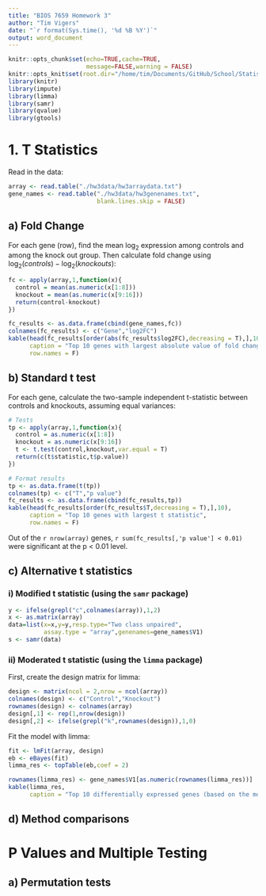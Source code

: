 ```yaml
---
title: "BIOS 7659 Homework 3"
author: "Tim Vigers"
date: "`r format(Sys.time(), '%d %B %Y')`"
output: word_document
---
```


```r
knitr::opts_chunk$set(echo=TRUE,cache=TRUE,
                      message=FALSE,warning = FALSE)
knitr::opts_knit$set(root.dir="/home/tim/Documents/GitHub/School/Statistical Genomics/hw3")
library(knitr)
library(impute)
library(limma)
library(samr)
library(qvalue)
library(gtools)
```

# 1. T Statistics

Read in the data:

```r
array <- read.table("./hw3data/hw3arraydata.txt")
gene_names <- read.table("./hw3data/hw3genenames.txt",
                         blank.lines.skip = FALSE)
```

## a) Fold Change

For each gene (row), find the mean $\log_2$ expression among controls and among the knock out group. Then calculate fold change using $\log_2(controls)-\log_2(knockouts)$:

```r
fc <- apply(array,1,function(x){
  control = mean(as.numeric(x[1:8]))
  knockout = mean(as.numeric(x[9:16]))
  return(control-knockout)
})
```

```r
fc_results <- as.data.frame(cbind(gene_names,fc))
colnames(fc_results) <- c("Gene","log2FC")
kable(head(fc_results[order(abs(fc_results$log2FC),decreasing = T),],10),
      caption = "Top 10 genes with largest absolute value of fold change",
      row.names = F)
```

## b) Standard t test

For each gene, calculate the two-sample independent t-statistic between controls and knockouts, assuming equal variances:

```r
# Tests
tp <- apply(array,1,function(x){
  control = as.numeric(x[1:8])
  knockout = as.numeric(x[9:16])
  t <- t.test(control,knockout,var.equal = T)
  return(c(t$statistic,t$p.value))
})
```

```r
# Format results
tp <- as.data.frame(t(tp))
colnames(tp) <- c("T","p value")
fc_results <- as.data.frame(cbind(fc_results,tp))
kable(head(fc_results[order(fc_results$T,decreasing = T),],10),
      caption = "Top 10 genes with largest t statistic",
      row.names = F)
```

Out of the `r nrow(array)` genes, `r sum(fc_results[,'p value'] < 0.01)` were significant at the p < 0.01 level.

## c) Alternative t statistics

### i) Modified t statistic (using the `samr` package)

```r
y <- ifelse(grepl("c",colnames(array)),1,2)
x <- as.matrix(array)
data=list(x=x,y=y,resp.type="Two class unpaired",
          assay.type = "array",genenames=gene_names$V1)
s <- samr(data)
```

### ii) Moderated t statistic (using the `limma` package)

First, create the design matrix for limma:

```r
design <- matrix(ncol = 2,nrow = ncol(array))
colnames(design) <- c("Control","Knockout")
rownames(design) <- colnames(array)
design[,1] <- rep(1,nrow(design))
design[,2] <- ifelse(grepl("k",rownames(design)),1,0)
```

Fit the model with limma:

```r
fit <- lmFit(array, design)
eb <- eBayes(fit)
limma_res <- topTable(eb,coef = 2)
```

```r
rownames(limma_res) <- gene_names$V1[as.numeric(rownames(limma_res))]
kable(limma_res,
      caption = "Top 10 differentially expressed genes (based on the moderated t statistic)")
```

## d) Method comparisons



# P Values and Multiple Testing

## a) Permutation tests

```r

```
